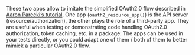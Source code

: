 These two apps allow to imitate the simplified OAuth2.0 flow described in
[Aaron Parecki's tutorial](https://aaronparecki.com/oauth-2-simplified/).
One app (`oauth2_resource_app()`) is the API server (resource/authorization),
the other plays the role of a third-party app.
They are useful when testing or demonstrating code handling OAuth2.0
authorization, token caching, etc. in a package:
The apps can be used in your tests directly,
or you could adapt one of them / both of them to better mimick a particular
OAuth2.0 flow.
